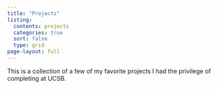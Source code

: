 ```yaml
---
title: "Projects"
listing:
  contents: projects
  categories: true
  sort: false
  type: grid
page-layout: full
---
```


This is a collection of a few of my favorite projects I had the privilege of completing at UCSB.
